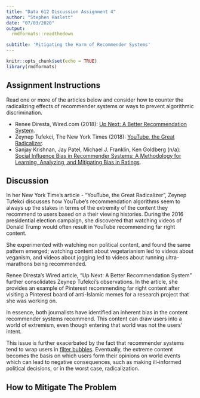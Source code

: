 ```yaml
---
title: "Data 612 Discussion Assignment 4"
author: "Stephen Haslett"
date: "07/03/2020"
output:
  rmdformats::readthedown

subtitle: 'Mitigating the Harm of Recommender Systems'
---
```


```r
knitr::opts_chunk$set(echo = TRUE)
library(rmdformats)
```


## Assignment Instructions
Read one or more of the articles below and consider how to counter the radicalizing effects of recommender systems or ways to prevent algorithmic discrimination.

- Renee Diresta, Wired.com (2018): [Up Next: A Better Recommendation System](https://www.wired.com/story/creating-ethical-recommendation-engines).
- Zeynep Tufekci, The New York Times (2018): [YouTube, the Great Radicalizer](https://www.nytimes.com/2018/03/10/opinion/sunday/youtube-politics-radical.html).
- Sanjay Krishnan, Jay Patel, Michael J. Franklin, Ken Goldberg (n/a): [Social Influence Bias in Recommender Systems: A Methodology for Learning, Analyzing, and Mitigating Bias in Ratings](https://goldberg.berkeley.edu/pubs/sanjay-recsys-v10.pdf).

## Discussion
In her New York Time's article - "YouTube, the Great Radicalizer", Zeynep Tufekci discusses how YouTube's recommendation algorithms seem to always up the stakes in terms of the extremity of the content they recommend to users based on a their viewing histories. During the 2016 presidential election campaign, she discovered that watching videos of Donald Trump would often result in YouTube recommending far right content.

She experimented with watching non political content, and found the same pattern emerged; watching content about vegetarianism led to videos about veganism, and videos about jogging led to videos about running ultra-marathons being recommended.

Renee Diresta’s Wired article, "Up Next: A Better Recommendation System" further consolidates Zeynep Tufekci's observations. In the article, she provides an example of Pinterest recommending far right content after visiting a Pinterest board of anti-Islamic memes for a research project that she was working on.

In essence, both journalists have identified an inherent bias in the content recommender systems recommend. This content can draw users into a world of extremism, even though entering that world was not the users' intent.

This issue is further exacerbated by the fact that recommender systems tend to wrap users in [filter bubbles](https://en.wikipedia.org/wiki/Filter_bubble). Eventually, the extreme content becomes the basis on which users form their opinions on world events which can lead to negative consequences, such as making ill-informed political decisions, or in the worst case, radicalization.

## How to Mitigate The Problem